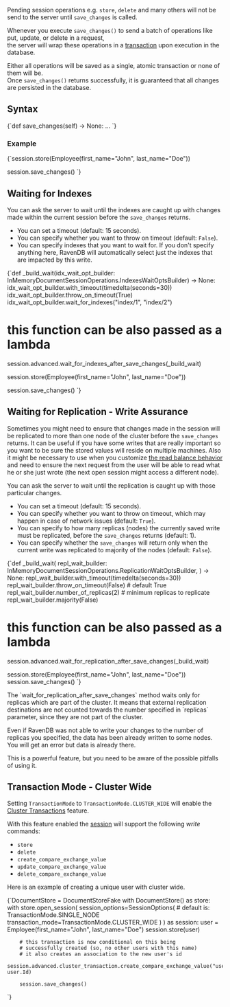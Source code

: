 
Pending session operations e.g. `store`, `delete` and many others will not be send to the server until `save_changes` is called.

<Admonition type="info" title="">

Whenever you execute `save_changes()` to send a batch of operations like put, update, or delete in a request,  
the server will wrap these operations in a [transaction](../../client-api/faq/transaction-support.mdx) upon execution in the database.  

Either all operations will be saved as a single, atomic transaction or none of them will be.  
Once `save_changes()` returns successfully, it is guaranteed that all changes are persisted in the database.  

</Admonition>

## Syntax

<TabItem value="saving_changes_1" label="saving_changes_1">
<CodeBlock language="python">
{`def save_changes(self) -> None:
    ...
`}
</CodeBlock>
</TabItem>

### Example

<TabItem value="saving_changes_2" label="saving_changes_2">
<CodeBlock language="python">
{`session.store(Employee(first_name="John", last_name="Doe"))

session.save_changes()
`}
</CodeBlock>
</TabItem>


## Waiting for Indexes

You can ask the server to wait until the indexes are caught up with changes made within the current session before the `save_changes` returns.

* You can set a timeout (default: 15 seconds).
* You can specify whether you want to throw on timeout (default: `False`).
* You can specify indexes that you want to wait for. If you don't specify anything here, RavenDB will automatically select just the indexes that are impacted 
by this write.

<TabItem value="saving_changes_3" label="saving_changes_3">
<CodeBlock language="python">
{`def _build_wait(idx_wait_opt_builder: InMemoryDocumentSessionOperations.IndexesWaitOptsBuilder) -> None:
    idx_wait_opt_builder.with_timeout(timedelta(seconds=30))
    idx_wait_opt_builder.throw_on_timeout(True)
    idx_wait_opt_builder.wait_for_indexes("index/1", "index/2")

# this function can be also passed as a lambda
session.advanced.wait_for_indexes_after_save_changes(_build_wait)

session.store(Employee(first_name="John", last_name="Doe"))

session.save_changes()
`}
</CodeBlock>
</TabItem>



## Waiting for Replication - Write Assurance

Sometimes you might need to ensure that changes made in the session will be replicated to more than one node of the cluster before the `save_changes` returns.
It can be useful if you have some writes that are really important so you want to be sure the stored values will reside on multiple machines. Also it might be necessary to use
when you customize [the read balance behavior](../../client-api/configuration/load-balance/read-balance-behavior.mdx) and need to ensure the next request from the user 
will be able to read what he or she just wrote (the next open session might access a different node).

You can ask the server to wait until the replication is caught up with those particular changes.

* You can set a timeout (default: 15 seconds).
* You can specify whether you want to throw on timeout, which may happen in case of network issues (default: `True`).
* You can specify to how many replicas (nodes) the currently saved write must be replicated, before the `save_changes` returns (default: 1).
* You can specify whether the `save_changes` will return only when the current write was replicated to majority of the nodes (default: `False`).

<TabItem value="saving_changes_4" label="saving_changes_4">
<CodeBlock language="python">
{`def _build_wait(
    repl_wait_builder: InMemoryDocumentSessionOperations.ReplicationWaitOptsBuilder,
) -> None:
    repl_wait_builder.with_timeout(timedelta(seconds=30))
    repl_wait_builder.throw_on_timeout(False)  # default True
    repl_wait_builder.number_of_replicas(2)  # minimum replicas to replicate
    repl_wait_builder.majority(False)

# this function can be also passed as a lambda
session.advanced.wait_for_replication_after_save_changes(_build_wait)

session.store(Employee(first_name="John", last_name="Doe"))
session.save_changes()
`}
</CodeBlock>
</TabItem>

<Admonition type="warning" title="Important" id="important" href="#important">
The `wait_for_replication_after_save_changes` method waits only for replicas which are part of the cluster. It means that external replication destinations are not counted towards the number specified in `replicas` parameter, since they are not part of the cluster.
</Admonition>

<Admonition type="warning" title="Important" id="important" href="#important">

Even if RavenDB was not able to write your changes to the number of replicas you specified, the data has been already written to some nodes. You will get an error but data is already there.

This is a powerful feature, but you need to be aware of the possible pitfalls of using it.

</Admonition>



## Transaction Mode - Cluster Wide

Setting `TransactionMode` to `TransactionMode.CLUSTER_WIDE` will enable the [Cluster Transactions](../../server/clustering/cluster-transactions.mdx) feature.

With this feature enabled the [session](../../client-api/session/what-is-a-session-and-how-does-it-work.mdx) will support the following _write_ commands:

- `store`
- `delete`
- `create_compare_exchange_value`
- `update_compare_exchange_value`
- `delete_compare_exchange_value`


Here is an example of creating a unique user with cluster wide.

<TabItem value="cluster_store_with_compare_exchange" label="cluster_store_with_compare_exchange">
<CodeBlock language="python">
{`DocumentStore = DocumentStoreFake
with DocumentStore() as store:
    with store.open_session(
        session_options=SessionOptions(
            # default is:    TransactionMode.SINGLE_NODE
            transaction_mode=TransactionMode.CLUSTER_WIDE
        )
    ) as session:
        user = Employee(first_name="John", last_name="Doe")
        session.store(user)

        # this transaction is now conditional on this being
        # successfully created (so, no other users with this name)
        # it also creates an association to the new user's id
        session.advanced.cluster_transaction.create_compare_exchange_value("usernames/John", user.Id)

        session.save_changes()
`}
</CodeBlock>
</TabItem>




